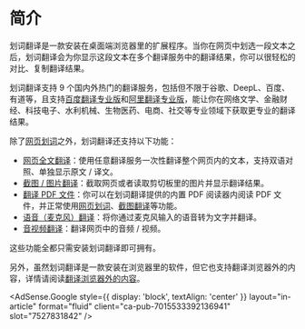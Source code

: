 
# 简介

划词翻译是一款安装在桌面端浏览器里的扩展程序。当你在网页中划选一段文本之后，划词翻译会为你显示这段文本在多个翻译服务中的翻译结果，你可以很轻松的对比、复制翻译结果。

划词翻译支持 9 个国内外热门的翻译服务，包括但不限于谷歌、DeepL、百度、有道等，且支持[百度翻译专业版](https://api.fanyi.baidu.com/product/121)和[阿里翻译专业版](https://help.aliyun.com/document_detail/158291.html)，能让你在网络文学、金融财经、科技电子、水利机械、生物医药、电商、社交等专业领域下获取更专业的翻译结果。

除了[网页划词](cross.mdx)之外，划词翻译还支持以下功能：

- [网页全文翻译](page.mdx)：使用任意翻译服务一次性翻译整个网页内的文本，支持双语对照、单独显示原文 / 译文。
- [截图 / 图片翻译](screenshot.mdx)：截取网页或者读取剪切板里的图片并显示翻译结果。
- [翻译 PDF 文件](pdf.mdx)：你可以在划词翻译提供的内置 PDF 阅读器内阅读 PDF 文件，并正常使用[网页划词](cross.mdx)、[截图翻译](screenshot.mdx)等功能。
- [语音（麦克风）翻译](microphone.mdx)：将你通过麦克风输入的语音转为文字并翻译。
- [音视频翻译](video.md)：翻译网页中的音频 / 视频。

这些功能全都只需安装划词翻译即可拥有。

另外，虽然划词翻译是一款安装在浏览器里的软件，但它也支持翻译浏览器外的内容，详情请阅读[翻译浏览器外的内容](extra.mdx)。

<AdSense.Google
  style={{ display: 'block', textAlign: 'center' }}
  layout="in-article"
  format="fluid"
  client="ca-pub-7015533392136941"
  slot="7527831842"
/>
